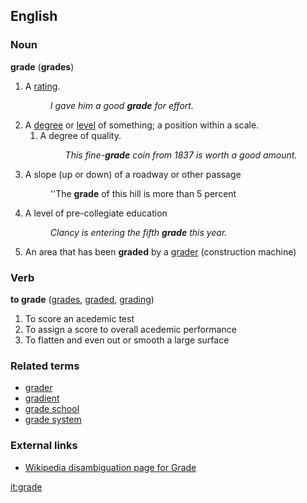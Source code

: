 ==English==
===Noun===
'''grade''' ('''grades''')

# A [[rating]].
#: ''I gave him a good '''grade''' for effort.''
# A [[degree]] or [[level]] of something; a position within a scale.
## A degree of quality.
##: ''This fine-'''grade''' coin from 1837 is worth a good amount.''
# A slope (up or down) of a roadway or other passage
#: ''The '''grade''' of this hill is more than 5 percent
# A level of pre-collegiate education
#: ''Clancy is entering the fifth '''grade''' this year.''
# An area that has been '''graded''' by a [[grader]] (construction machine)

===Verb===
'''to grade''' ([[grades]], [[graded]], [[grading]])

#To score an acedemic test
#To assign a score to overall acedemic performance
#To flatten and even out or smooth a large surface

===Related terms===
*[[grader]]
*[[gradient]]
*[[grade school]]
*[[grade system]]

===External links===
*[[w:grade|Wikipedia disambiguation page for Grade]]

[[it:grade]]